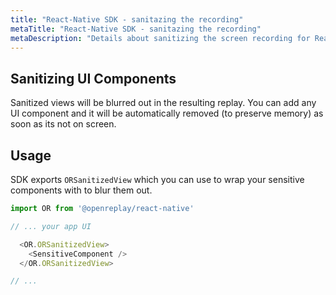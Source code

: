 ```yaml
---
title: "React-Native SDK - sanitazing the recording"
metaTitle: "React-Native SDK - sanitazing the recording"
metaDescription: "Details about sanitizing the screen recording for React-Native tracker"
---
```


## Sanitizing UI Components

Sanitized views will be blurred out in the resulting replay.
You can add any UI component and it will be automatically removed (to preserve memory) as soon as its not on screen.


## Usage

SDK exports `ORSanitizedView` which you can use to wrap your sensitive components with to blur them out.

```js
import OR from '@openreplay/react-native'

// ... your app UI

  <OR.ORSanitizedView>
    <SensitiveComponent />
  </OR.ORSanitizedView>

// ...
```

